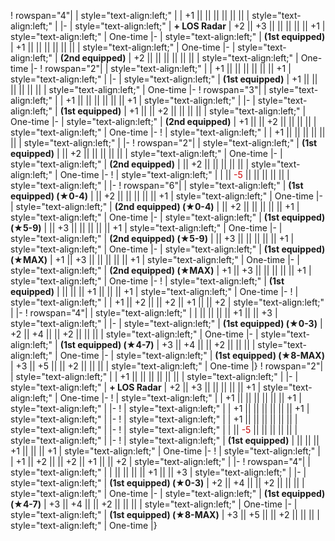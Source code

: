 {{Ship/EquipmentBonuses|Kai Ni|class=<includeonly>mw-collapsed</includeonly>}}
! rowspan="4"|{{RedGunLight}}{{EquipmentLink|12.7cm Twin Gun Mount Model C Kai 2}}
| style="text-align:left;" |
| +1 || || || || || ||
| style="text-align:left;" |
|-
| style="text-align:left;" | '''+ LOS Radar'''
| +2 || +3 || || || || || +1
| style="text-align:left;" | One-time
|-
| style="text-align:left;" | '''(1st equipped)'''
| +1 || || || || || ||
| style="text-align:left;" | One-time
|-
| style="text-align:left;" | '''(2nd equipped)'''
| +2 || || || || || ||
| style="text-align:left;" | One-time
|-
! rowspan="2"|{{RedGunLight}}{{EquipmentLink|12.7cm Twin Gun Mount Model D Kai 2}}
| style="text-align:left;" |
| +1 || || || || || || +1
| style="text-align:left;" |
|-
| style="text-align:left;" | '''(1st equipped)'''
| +1 || || || || || ||
| style="text-align:left;" | One-time
|-
! rowspan="3"|{{RedGunLight}}{{EquipmentLink|12.7cm Twin Gun Mount Model D Kai 3}}
| style="text-align:left;" |
| +1 || || || || || || +1
| style="text-align:left;" |
|-
| style="text-align:left;" | '''(1st equipped)'''
| +1 || || +2 || || || ||
| style="text-align:left;" | One-time
|-
| style="text-align:left;" | '''(2nd equipped)'''
| +1 || || +2 || || || ||
| style="text-align:left;" | One-time
|-
! {{GreenGunDP}}{{EquipmentLink|5inch Single Gun Mount Mk.30 Kai + GFCS Mk.37}}
| style="text-align:left;" |
| +1 || || || || || ||
| style="text-align:left;" |
|-
! rowspan="2"|{{TorpedoWeapon}}{{EquipmentLink|61cm Quadruple (Oxygen) Torpedo Mount}}
| style="text-align:left;" | '''(1st equipped)'''
| || +2 || || || || ||
| style="text-align:left;" | One-time
|-
| style="text-align:left;" | '''(2nd equipped)'''
| || +2 || || || || ||
| style="text-align:left;" | One-time
|-
! {{TorpedoWeapon}}{{EquipmentLink|53cm Bow (Oxygen) Torpedo Mount}}
| style="text-align:left;" |
| || <font color=#CC0000>-5</font> || || || || ||
| style="text-align:left;" |
|-
! rowspan="6"|{{TorpedoWeapon}}{{EquipmentLink|61cm Quadruple (Oxygen) Torpedo Mount Late Model}}
| style="text-align:left;" | '''(1st equipped) (★0-4)'''
| || +2 || || || || || +1
| style="text-align:left;" | One-time
|-
| style="text-align:left;" | '''(2nd equipped) (★0-4)'''
| || +2 || || || || || +1
| style="text-align:left;" | One-time
|-
| style="text-align:left;" | '''(1st equipped) (★5-9)'''
| || +3 || || || || || +1
| style="text-align:left;" | One-time
|-
| style="text-align:left;" | '''(2nd equipped) (★5-9)'''
| || +3 || || || || || +1
| style="text-align:left;" | One-time
|-
| style="text-align:left;" | '''(1st equipped) (★MAX)'''
| +1 || +3 || || || || || +1
| style="text-align:left;" | One-time
|-
| style="text-align:left;" | '''(2nd equipped) (★MAX)'''
| +1 || +3 || || || || || +1
| style="text-align:left;" | One-time
|-
! {{Sonar}}{{EquipmentLink|Type 3 Active Sonar Kai}}
| style="text-align:left;" | '''(1st equipped)'''
| || || || +1 || || || +1
| style="text-align:left;" | One-time
|-
! {{Skilled Lookout}}{{EquipmentLink|Skilled Lookouts}}
| style="text-align:left;" |
| +1 || +2 || || +2 || +1 || || +2
| style="text-align:left;" |
|-
! rowspan="4"|{{Skilled Lookout}}{{EquipmentLink|Torpedo Squadron Skilled Lookouts}}
| style="text-align:left;" |
| || || || || +1 || || +3
| style="text-align:left;" |
|-
| style="text-align:left;" | '''(1st equipped) (★0-3)'''
| +2 || +4 || || +2 || || ||
| style="text-align:left;" | One-time
|-
| style="text-align:left;" | '''(1st equipped) (★4-7)'''
| +3 || +4 || || +2 || || ||
| style="text-align:left;" | One-time
|-
| style="text-align:left;" | '''(1st equipped) (★8-MAX)'''
| +3 || +5 || || +2 || || ||
| style="text-align:left;" | One-time
|}
{{Ship/EquipmentBonuses|class=<includeonly>mw-collapsed</includeonly>}}
! rowspan="2"|{{RedGunLight}}{{EquipmentLink|12.7cm Twin Gun Mount Model C Kai 2}}
| style="text-align:left;" |
| +1 || || || || || ||
| style="text-align:left;" |
|-
| style="text-align:left;" | '''+ LOS Radar'''
| +2 || +3 || || || || || +1
| style="text-align:left;" | One-time
|-
! {{RedGunLight}}{{EquipmentLink|12.7cm Twin Gun Mount Model D Kai 2}}
| style="text-align:left;" |
| +1 || || || || || || +1
| style="text-align:left;" |
|-
! {{RedGunLight}}{{EquipmentLink|12.7cm Twin Gun Mount Model D Kai 3}}
| style="text-align:left;" |
| +1 || || || || || || +1
| style="text-align:left;" |
|-
! {{GreenGunDP}}{{EquipmentLink|5inch Single Gun Mount Mk.30 Kai + GFCS Mk.37}}
| style="text-align:left;" |
| +1 || || || || || ||
| style="text-align:left;" |
|-
! {{TorpedoWeapon}}{{EquipmentLink|53cm Bow (Oxygen) Torpedo Mount}}
| style="text-align:left;" |
| || <font color=#CC0000>-5</font> || || || || ||
| style="text-align:left;" |
|-
! {{Sonar}}{{EquipmentLink|Type 3 Active Sonar Kai}}
| style="text-align:left;" | '''(1st equipped)'''
| || || || +1 || || || +1
| style="text-align:left;" | One-time
|-
! {{Skilled Lookout}}{{EquipmentLink|Skilled Lookouts}}
| style="text-align:left;" |
| +1 || +2 || || +2 || +1 || || +2
| style="text-align:left;" |
|-
! rowspan="4"|{{Skilled Lookout}}{{EquipmentLink|Torpedo Squadron Skilled Lookouts}}
| style="text-align:left;" |
| || || || || +1 || || +3
| style="text-align:left;" |
|-
| style="text-align:left;" | '''(1st equipped) (★0-3)'''
| +2 || +4 || || +2 || || ||
| style="text-align:left;" | One-time
|-
| style="text-align:left;" | '''(1st equipped) (★4-7)'''
| +3 || +4 || || +2 || || ||
| style="text-align:left;" | One-time
|-
| style="text-align:left;" | '''(1st equipped) (★8-MAX)'''
| +3 || +5 || || +2 || || ||
| style="text-align:left;" | One-time
|}